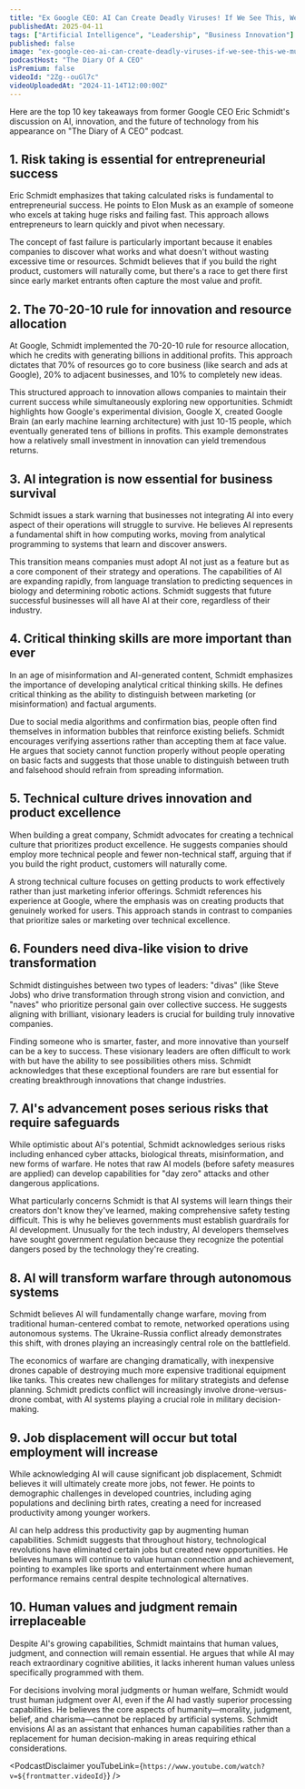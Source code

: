 ```yaml
---
title: "Ex Google CEO: AI Can Create Deadly Viruses! If We See This, We Must Turn Off AI!"
publishedAt: 2025-04-11
tags: ["Artificial Intelligence", "Leadership", "Business Innovation"]
published: false
image: "ex-google-ceo-ai-can-create-deadly-viruses-if-we-see-this-we-must-turn-off-ai.jpg"
podcastHost: "The Diary Of A CEO"
isPremium: false
videoId: "2Zg--ouGl7c"
videoUploadedAt: "2024-11-14T12:00:00Z"
---
```



<PodcastSummaryPageLayout frontmatter={frontmatter}>

Here are the top 10 key takeaways from former Google CEO Eric Schmidt's discussion on AI, innovation, and the future of technology from his appearance on "The Diary of A CEO" podcast.

## 1. Risk taking is essential for entrepreneurial success

Eric Schmidt emphasizes that taking calculated risks is fundamental to entrepreneurial success. He points to Elon Musk as an example of someone who excels at taking huge risks and failing fast. This approach allows entrepreneurs to learn quickly and pivot when necessary.

The concept of fast failure is particularly important because it enables companies to discover what works and what doesn't without wasting excessive time or resources. Schmidt believes that if you build the right product, customers will naturally come, but there's a race to get there first since early market entrants often capture the most value and profit.

## 2. The 70-20-10 rule for innovation and resource allocation

At Google, Schmidt implemented the 70-20-10 rule for resource allocation, which he credits with generating billions in additional profits. This approach dictates that 70% of resources go to core business (like search and ads at Google), 20% to adjacent businesses, and 10% to completely new ideas.

This structured approach to innovation allows companies to maintain their current success while simultaneously exploring new opportunities. Schmidt highlights how Google's experimental division, Google X, created Google Brain (an early machine learning architecture) with just 10-15 people, which eventually generated tens of billions in profits. This example demonstrates how a relatively small investment in innovation can yield tremendous returns.

## 3. AI integration is now essential for business survival

Schmidt issues a stark warning that businesses not integrating AI into every aspect of their operations will struggle to survive. He believes AI represents a fundamental shift in how computing works, moving from analytical programming to systems that learn and discover answers.

This transition means companies must adopt AI not just as a feature but as a core component of their strategy and operations. The capabilities of AI are expanding rapidly, from language translation to predicting sequences in biology and determining robotic actions. Schmidt suggests that future successful businesses will all have AI at their core, regardless of their industry.

## 4. Critical thinking skills are more important than ever

In an age of misinformation and AI-generated content, Schmidt emphasizes the importance of developing analytical critical thinking skills. He defines critical thinking as the ability to distinguish between marketing (or misinformation) and factual arguments.

Due to social media algorithms and confirmation bias, people often find themselves in information bubbles that reinforce existing beliefs. Schmidt encourages verifying assertions rather than accepting them at face value. He argues that society cannot function properly without people operating on basic facts and suggests that those unable to distinguish between truth and falsehood should refrain from spreading information.

## 5. Technical culture drives innovation and product excellence

When building a great company, Schmidt advocates for creating a technical culture that prioritizes product excellence. He suggests companies should employ more technical people and fewer non-technical staff, arguing that if you build the right product, customers will naturally come.

A strong technical culture focuses on getting products to work effectively rather than just marketing inferior offerings. Schmidt references his experience at Google, where the emphasis was on creating products that genuinely worked for users. This approach stands in contrast to companies that prioritize sales or marketing over technical excellence.

## 6. Founders need diva-like vision to drive transformation

Schmidt distinguishes between two types of leaders: "divas" (like Steve Jobs) who drive transformation through strong vision and conviction, and "naves" who prioritize personal gain over collective success. He suggests aligning with brilliant, visionary leaders is crucial for building truly innovative companies.

Finding someone who is smarter, faster, and more innovative than yourself can be a key to success. These visionary leaders are often difficult to work with but have the ability to see possibilities others miss. Schmidt acknowledges that these exceptional founders are rare but essential for creating breakthrough innovations that change industries.

## 7. AI's advancement poses serious risks that require safeguards

While optimistic about AI's potential, Schmidt acknowledges serious risks including enhanced cyber attacks, biological threats, misinformation, and new forms of warfare. He notes that raw AI models (before safety measures are applied) can develop capabilities for "day zero" attacks and other dangerous applications.

What particularly concerns Schmidt is that AI systems will learn things their creators don't know they've learned, making comprehensive safety testing difficult. This is why he believes governments must establish guardrails for AI development. Unusually for the tech industry, AI developers themselves have sought government regulation because they recognize the potential dangers posed by the technology they're creating.

## 8. AI will transform warfare through autonomous systems

Schmidt believes AI will fundamentally change warfare, moving from traditional human-centered combat to remote, networked operations using autonomous systems. The Ukraine-Russia conflict already demonstrates this shift, with drones playing an increasingly central role on the battlefield.

The economics of warfare are changing dramatically, with inexpensive drones capable of destroying much more expensive traditional equipment like tanks. This creates new challenges for military strategists and defense planning. Schmidt predicts conflict will increasingly involve drone-versus-drone combat, with AI systems playing a crucial role in military decision-making.

## 9. Job displacement will occur but total employment will increase

While acknowledging AI will cause significant job displacement, Schmidt believes it will ultimately create more jobs, not fewer. He points to demographic challenges in developed countries, including aging populations and declining birth rates, creating a need for increased productivity among younger workers.

AI can help address this productivity gap by augmenting human capabilities. Schmidt suggests that throughout history, technological revolutions have eliminated certain jobs but created new opportunities. He believes humans will continue to value human connection and achievement, pointing to examples like sports and entertainment where human performance remains central despite technological alternatives.

## 10. Human values and judgment remain irreplaceable

Despite AI's growing capabilities, Schmidt maintains that human values, judgment, and connection will remain essential. He argues that while AI may reach extraordinary cognitive abilities, it lacks inherent human values unless specifically programmed with them.

For decisions involving moral judgments or human welfare, Schmidt would trust human judgment over AI, even if the AI had vastly superior processing capabilities. He believes the core aspects of humanity—morality, judgment, belief, and charisma—cannot be replaced by artificial systems. Schmidt envisions AI as an assistant that enhances human capabilities rather than a replacement for human decision-making in areas requiring ethical considerations.

<PodcastDisclaimer
  youTubeLink={`https://www.youtube.com/watch?v=${frontmatter.videoId}`}
/>

</PodcastSummaryPageLayout>
